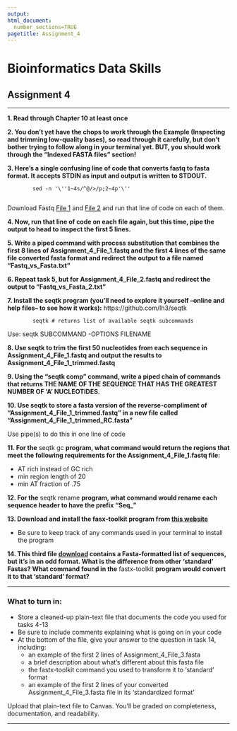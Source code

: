 ```yaml
---
output: 
html_document:
  number_sections=TRUE
pagetitle: Assignment_4
---
```

    
# **Bioinformatics Data Skills**
    
## Assignment 4

___

  **1. Read through Chapter 10 at least once**
    
  **2. You don't yet have the chops to work through the Example (Inspecting and trimming low-quality bases), so read through it carefully, but don't bother trying to follow along in your terminal yet. BUT, you should work through the "Indexed FASTA files" section!**
    
  **3.  Here's a single confusing line of code that converts fastq to fasta format. It accepts STDIN as input and output is written to STDOUT. **
  
            sed -n '\''1~4s/^@/>/p;2~4p'\''
        
Download Fastq [File 1](https://gzahn.github.io/binf-data-skills/Data/Assignment_4_File_1.fastq){target="_blank"} and [File 2](https://gzahn.github.io/binf-data-skills/Data/Assignment_4_File_1.fastq){target="_blank"} and run that line of code on each of them.
  
  **4.  Now, run that line of code on each file again, but this time, pipe the output to head to inspect the first 5 lines.**
  
  **5.  Write a piped command with process substitution that combines the first 8 lines of Assignment_4_File_1.fastq and the first 4 lines of the same file converted fasta format and redirect the output to a file named "Fastq_vs_Fasta.txt"**
  
  **6.  Repeat task 5, but for Assignment_4_File_2.fastq and redirect the output to "Fastq_vs_Fasta_2.txt"**
  
  **7.  Install the seqtk program (you'll need to explore it yourself --online and help files-- to see how it works):**
  https://github.com/lh3/seqtk
  
        
            seqtk # returns list of available seqtk subcommands

Use: seqtk SUBCOMMAND -OPTIONS FILENAME
  
  **8.  Use seqtk to trim the first 50 nucleotides from each sequence in Assignment_4_File_1.fastq and output the results to Assignment_4_File_1_trimmed.fastq**
  
  **9.  Using the "seqtk comp" command, write a piped chain of commands that returns THE NAME OF THE SEQUENCE THAT HAS THE GREATEST NUMBER OF 'A' NUCLEOTIDES.**

  **10. Use seqtk to store a fasta version of the reverse-compliment of "Assignment_4_File_1_trimmed.fastq" in a new file called "Assignment_4_File_1_trimmed_RC.fasta"**
  
  Use pipe(s) to do this in one line of code
  
  **11. For the** seqtk gc **program, what command would return the regions that meet the following requirements for the Assignment_4_File_1.fastq file:**
  
  - AT rich instead of GC rich
  - min region length of 20
  - min AT fraction of .75

  **12. For the** seqtk rename **program, what command would rename each sequence header to have the prefix "Seq_"**  
  
  **13. Download and install the fasx-toolkit program from [this website](http://hannonlab.cshl.edu/fastx_toolkit/index.html){target="_blank"}**
  
  - Be sure to keep track of any commands used in your terminal to install the program
  
  **14. This third file [download](https://gzahn.github.io/binf-data-skills/Data/Assignment_4_File_3.fasta){target="_blank"} contains a Fasta-formatted list of sequences, but it's in an odd format.  What is the difference from other 'standard' Fastas? What command found in the** fastx-toolkit **program would convert it to that 'standard' format?**
  
___
  
### **What to turn in:**

  - Store a cleaned-up plain-text file that documents the code you used for tasks 4-13
  - Be sure to include comments explaining what is going on in your code
  - At the bottom of the file, give your answer to the question in task 14, including:
    + an example of the first 2 lines of Assignment_4_File_3.fasta
    + a brief description about what's different about this fasta file
    + the fastx-toolkit command you used to transform it to 'standard' format
    + an example of the first 2 lines of your converted Assignment_4_File_3.fasta file in its 'standardized format'
    
  
  
Upload that plain-text file to Canvas. You'll be graded on completeness, documentation, and readability.

___

<br/>
